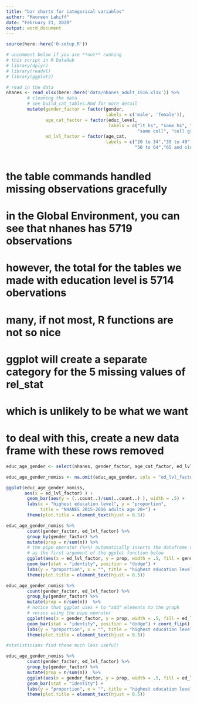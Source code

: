 ```yaml
---
title: "bar charts for categorical variables"
author: "Maureen Lahiff"
date: "February 21, 2020"
output: word_document
---
```


```r
source(here::here('0-setup.R'))

# uncomment below if you are **not** running
# this script in R DataHub
# library(dplyr)
# library(readxl)
# library(ggplot2)

# read in the data
nhanes <- read_xlsx(here::here('data/nhanes_adult_1516.xlsx')) %>% 
        # cleaning the data
        # see build_cat_tables.Rmd for more detail
        mutate(gender_factor = factor(gender, 
                                      labels = c('male', 'female')), 
               age_cat_factor = factor(educ_level, 
                                       labels = c("lt hs", "some hs", "hs grad",
                                                  "some coll", "coll grad")),
               ed_lvl_factor = factor(age_cat,
                                      labels = c("20 to 34","35 to 49",
                                                 "50 to 64","65 and older")) )
        
```


# the table commands handled missing observations gracefully
# in the Global Environment, you can see that nhanes has 5719 observations
# however, the total for the tables we made with education level is 5714 obervations

# many, if not most, R functions are not so nice

# ggplot will create a separate category for the 5 missing values of rel_stat
# which is unlikely to be what we want

# to deal with this, create a new data frame with these rows removed

```r

educ_age_gender <- select(nhanes, gender_factor, age_cat_factor, ed_lvl_factor)

educ_age_gender_nomiss <- na.omit(educ_age_gender, cols = "ed_lvl_factor")

```


```r

ggplot(educ_age_gender_nomiss, 
       aes(x = ed_lvl_factor) ) +
        geom_bar(aes(y = (..count..)/sum(..count..) ), width = .5) +
        labs(x = "highest education level", y = "proportion",
             title = "NHANES 2015-2016 adults age 20+") +
        theme(plot.title = element_text(hjust = 0.5))

```


```r

educ_age_gender_nomiss %>% 
        count(gender_factor, ed_lvl_factor) %>%
        group_by(gender_factor) %>%
        mutate(prop = n/sum(n)) %>%
        # the pipe operator (%>%) automatically inserts the dataframe created above
        # as the first argument of the ggplot function below
        ggplot(aes(x = ed_lvl_factor, y = prop, width = .5, fill = gender_factor)) +
        geom_bar(stat = "identity", position = "dodge") +
        labs(y = "proportion", x = "", title = "highest education level NHANES 2015-2016") +
        theme(plot.title = element_text(hjust = 0.5))

```



```r

educ_age_gender_nomiss %>% 
        count(gender_factor, ed_lvl_factor) %>%
        group_by(gender_factor) %>%
        mutate(prop = n/sum(n))  %>%
        # notice that ggplot uses + to "add" elements to the graph
        # versus using the pipe operator
        ggplot(aes(x = gender_factor, y = prop, width = .5, fill = ed_lvl_factor)) +
        geom_bar(stat = "identity", position = "dodge") + coord_flip() +
        labs(y = "proportion", x = "", title = "highest education level NHANES 2015-2016") +
        theme(plot.title = element_text(hjust = 0.5))

```

```r

#statisticians find these much less useful!

educ_age_gender_nomiss %>% 
        count(gender_factor, ed_lvl_factor) %>%
        group_by(gender_factor) %>%
        mutate(prop = n/sum(n))  %>%
        ggplot(aes(x = gender_factor, y = prop, width = .5, fill = ed_lvl_factor)) +
        geom_bar(stat = "identity") +
        labs(y = "proportion", x = "", title = "highest education level NHANES 2015-2016") +
        theme(plot.title = element_text(hjust = 0.5))

```

